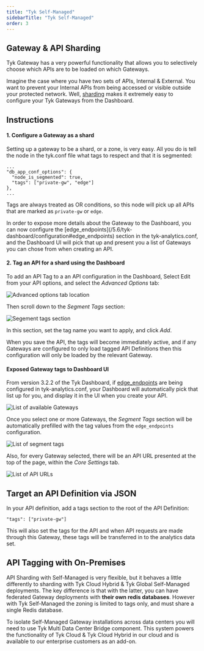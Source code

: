 ```yaml
---
title: "Tyk Self-Managed"
sidebarTitle: "Tyk Self-Managed"
order: 3
---
```


## Gateway & API Sharding
Tyk Gateway has a very powerful functionality that allows you to selectively choose which APIs are to be loaded on which Gateways.

Imagine the case where you have two sets of APIs, Internal & External.  You want to prevent your Internal APIs from being accessed or visible outside your protected network.  Well, [sharding](/5.6/advanced-configuration/manage-multiple-environments#api-sharding) makes it extremely easy to configure your Tyk Gateways from the Dashboard.

## Instructions

#### 1. Configure a Gateway as a shard

Setting up a gateway to be a shard, or a zone, is very easy. All you do is tell the node in the tyk.conf file what tags to respect and that it is segmented:

```{.copyWrapper}
...
"db_app_conf_options": {
  "node_is_segmented": true,
  "tags": ["private-gw", "edge"]
},
...
```

Tags are always treated as OR conditions, so this node will pick up all APIs that are marked as `private-gw` or `edge`.



<Note>
In order to expose more details about the Gateway to the Dashboard, you can now configure the [edge_endpoints](/5.6/tyk-dashboard/configuration#edge_endpoints) section in the tyk-analytics.conf, and the Dashboard UI will pick that up and present you a list of Gateways you can chose from when creating an API.
</Note>


#### 2. Tag an API for a shard using the Dashboard

To add an API Tag to a an API configuration in the Dashboard, Select Edit from your API options, and select the *Advanced Options* tab:

<img src="/img/2.10/advanced_options_designer.png" alt="Advanced options tab location" />

Then scroll down to the *Segment Tags* section:

<img src="/img/2.10/segment_tags.png" alt="Segement tags section" />

In this section, set the tag name you want to apply, and click *Add*.

When you save the API, the tags will become immediately active, and if any Gateways are configured to only load tagged API Definitions then this configuration will only be loaded by the relevant Gateway.

#### Exposed Gateway tags to Dashboard UI

From version 3.2.2 of the Tyk Dashboard, if [edge_endpoints](/5.6/tyk-dashboard/configuration#edge_endpoints) are being configured in tyk-analytics.conf, your Dashboard will automatically pick that list up for you, and display it in the UI when you create your API.

<img src="/img/dashboard/system-management/list-gateways.png" alt="List of available Gateways" />

Once you select one or more Gateways, the *Segment Tags* section will be automatically prefilled with the tag values from the `edge_endpoints` configuration.

<img src="/img/dashboard/system-management/list-segment-tags.png" alt="List of segment tags" />

Also, for every Gateway selected, there will be an API URL presented at the top of the page, within the *Core Settings* tab.

<img src="/img/dashboard/system-management/list-api-urls.png" alt="List of API URLs" />

## Target an API Definition via JSON

In your API definition, add a tags section to the root of the API Definition:

```{.copyWrapper}
"tags": ["private-gw"]
```

This will also set the tags for the API and when API requests are made through this Gateway, these tags will be transferred in to the analytics data set.

## API Tagging with On-Premises

API Sharding with Self-Managed is very flexible, but it behaves a little differently to sharding with Tyk Cloud Hybrid & Tyk Global Self-Managed deployments. The key difference is that with the latter, you can have federated Gateway deployments with **their own redis databases**.  However with Tyk Self-Managed the zoning is limited to tags only, and must share a single Redis database.

To isolate Self-Managed Gateway installations across data centers you will need to use Tyk Multi Data Center Bridge component. This system powers the functionality of Tyk Cloud & Tyk Cloud Hybrid in our cloud and is available to our enterprise customers as an add-on.
